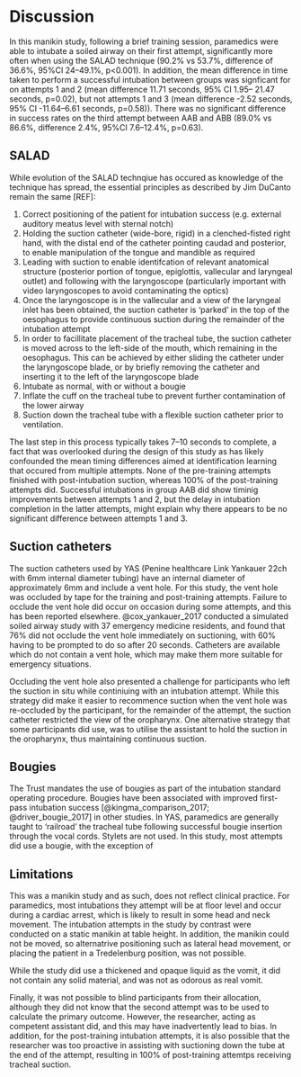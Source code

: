 # Discussion
In this manikin study, following a brief training session, paramedics were able to intubate a soiled airway on their first attempt, significantly more often when using the SALAD technique (90.2% vs 53.7%, difference of 36.6%, 95%CI 24–49.1%, p<0.001). In addition, the mean difference in time taken to perform a successful intubation between groups was signficant for on attempts 1 and 2 (mean difference 11.71 seconds, 95% CI 1.95– 21.47 seconds, p=0.02), but not attempts 1 and 3 (mean difference -2.52 seconds, 95% CI -11.64–6.61 seconds, p=0.58)). There was no significant difference in success rates on the third attempt between AAB and ABB (89.0% vs 86.6%, difference 2.4%, 95%CI 7.6–12.4%, p=0.63).

## SALAD
While evolution of the SALAD technqiue has occured as knowledge of the technique has spread, the essential principles as described by Jim DuCanto remain the same [REF]:

1. Correct positioning of the patient for intubation success (e.g. external auditory meatus level with sternal notch)
2. Holding the suction catheter (wide-bore, rigid) in a clenched-fisted right hand, with the distal end of the catheter pointing caudad and posterior, to enable manipulation of the tongue and mandible as required
3. Leading with suction to enable identifcation of relevant anatomical structure (posterior portion of tongue, epiglottis, vallecular and laryngeal outlet) and following with the laryngoscope (particularly important with video laryngoscopes to avoid contaminating the optics)
4. Once the laryngoscope is in the vallecular and a view of the laryngeal inlet has been obtained, the suction catheter is 'parked' in the top of the oesophagus to provide continuous suction during the remainder of the intubation attempt
5. In order to facillitate placement of the tracheal tube, the suction catheter is moved across to the left-side of the mouth, which remaining in the oesophagus. This can be achieved by either sliding the catheter under the laryngoscope blade, or by briefly removing the catheter and inserting it to the left of the laryngoscope blade
6. Intubate as normal, with or without a bougie
7. Inflate the cuff on the tracheal tube to prevent further contamination of the lower airway
8. Suction down the tracheal tube with a flexible suction catheter prior to ventilation.

The last step in this process typically takes 7--10 seconds to complete, a fact that was overlooked during the design of this study as has likely confounded the mean timing differences aimed at identification learning that occured from multiple attempts. None of the pre-training attempts finished with post-intubation suction, whereas 100% of the post-training attempts did. Successful intubations in group AAB did show timinig improvements between attempts 1 and 2, but the delay in intubation completion in the latter attempts, might explain why there appears to be no significant difference between attempts 1 and 3.

## Suction catheters
The suction catheters used by YAS (Penine healthcare Link Yankauer 22ch with 6mm internal diameter tubing) have an internal diameter of approximately 6mm and include a vent hole. For this study, the vent hole was occluded by tape for the training and post-training attempts. Failure to occlude the vent hole did occur on occasion during some attempts, and this has been reported elsewhere. @cox_yankauer_2017 conducted a simulated soiled airway study with 37 emergency medicine residents, and found that 76% did not occlude the vent hole immediately on suctioning, with 60% having to be prompted to do so after 20 seconds. Catheters are available which do not contain a vent hole, which may make them more suitable for emergency situations. 

Occluding the vent hole also presented a challenge for participants who left the suction in situ while continiuing with an intubation attempt. While this strategy did make it easier to recommence suction when the vent hole was re-occluded by the participant, for the remainder of the attempt, the suction catheter restricted the view of the oropharynx. One alternative strategy that some participants did use, was to utilise the assistant to hold the suction in the oropharynx, thus maintaining continuous suction.

## Bougies
The Trust mandates the use of bougies as part of the intubation standard operating procedure. Bougies have been associated with improved first-pass intubation success [@kingma_comparison_2017; @driver_bougie_2017] in other studies. In YAS, paramedics are generally taught to 'railroad' the tracheal tube following successful bougie insertion through the vocal cords. Stylets are not used. In this study, most attempts did use a bougie, with the exception of 

## Limitations
This was a manikin study and as such, does not reflect clinical practice. For paramedics, most intubations they attempt will be at floor level and occur during a cardiac arrest, which is likely to result in some head and neck movement. The intubation attempts in the study by contrast were conducted on a static manikin at table height. In addition, the manikin could not be moved, so alternatrive positioning such as lateral head movement, or placing the patient in a Tredelenburg position, was not possible.

While the study did use a thickened and opaque liquid as the vomit, it did not contain any solid material, and was not as odorous as real vomit.

Finally, it was not possible to blind participants from their allocation, although they did not know that the second attempt was to be used to calculate the primary outcome. However, the researcher, acting as competent assistant did, and this may have inadvertently lead to bias. In addition, for the post-training intubation attempts, it is also possible that the researcher was too proactive in assisting with suctioning down the tube at the end of the attempt, resulting in 100% of post-training attemtps receiving tracheal suction.

